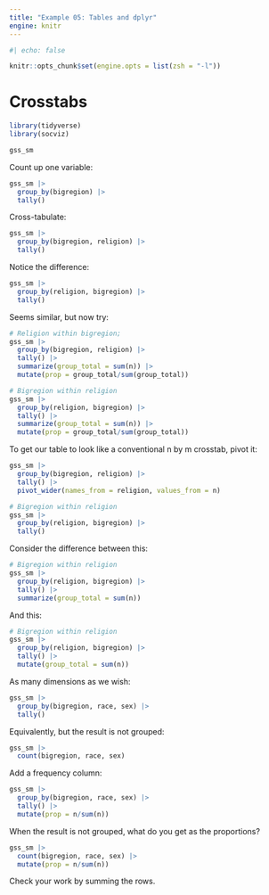 ```yaml
---
title: "Example 05: Tables and dplyr"
engine: knitr
---
```


```r
#| echo: false

knitr::opts_chunk$set(engine.opts = list(zsh = "-l"))
```



# Crosstabs

```r
library(tidyverse)
library(socviz)

gss_sm
```


Count up one variable:

```r
gss_sm |>
  group_by(bigregion) |>
  tally()
```


Cross-tabulate:

```r
gss_sm |>
  group_by(bigregion, religion) |>
  tally()
```

Notice the difference:

```r
gss_sm |>
  group_by(religion, bigregion) |>
  tally()
```

Seems similar, but now try:

```r
# Religion within bigregion;
gss_sm |>
  group_by(bigregion, religion) |>
  tally() |>
  summarize(group_total = sum(n)) |>
  mutate(prop = group_total/sum(group_total))
```


```r
# Bigregion within religion
gss_sm |>
  group_by(religion, bigregion) |>
  tally() |>
  summarize(group_total = sum(n)) |>
  mutate(prop = group_total/sum(group_total))
```


To get our table to look like a conventional n by m crosstab, pivot it:

```r
gss_sm |>
  group_by(bigregion, religion) |>
  tally() |>
  pivot_wider(names_from = religion, values_from = n)
```



```r
# Bigregion within religion
gss_sm |>
  group_by(religion, bigregion) |>
  tally()
```

Consider the difference between this:

```r
# Bigregion within religion
gss_sm |>
  group_by(religion, bigregion) |>
  tally() |>
  summarize(group_total = sum(n))
```


And this:

```r
# Bigregion within religion
gss_sm |>
  group_by(religion, bigregion) |>
  tally() |>
  mutate(group_total = sum(n))
```



As many dimensions as we wish:

```r
gss_sm |>
  group_by(bigregion, race, sex) |>
  tally()
```


Equivalently, but the result is not grouped:

```r
gss_sm |>
  count(bigregion, race, sex)
```


Add a frequency column:

```r
gss_sm |>
  group_by(bigregion, race, sex) |>
  tally() |>
  mutate(prop = n/sum(n))
```


When the result is not grouped, what do you get as the proportions?

```r
gss_sm |>
  count(bigregion, race, sex) |>
  mutate(prop = n/sum(n))
```

Check your work by summing the rows.
